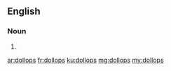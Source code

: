 ==English==

===Noun===
{{head|en}}

# {{plural of|dollop}}

[[ar:dollops]]
[[fr:dollops]]
[[ku:dollops]]
[[mg:dollops]]
[[my:dollops]]